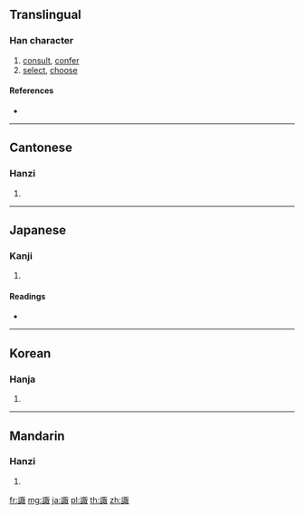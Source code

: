 {{character info/new}}
{{also|诹}}
==Translingual==

===Han character===
{{Han char|rn=149|rad=言|as=08|sn=15|four=01647|canj=YRSJE}}

# [[consult]], [[confer]]
# [[select]], [[choose]]

====References====
* {{Han ref|kx=1168.050|dkj=35648|dj=1633.090|hdz=63983.060|uh=8ACF|ud=35535|bh=E7D4|bd=59348}}

----

==Cantonese==

===Hanzi===
{{yue-hanzi|jyut=|y=jau1|sim=诹}}

# {{defn|lang=yue|sort=言08}}

----

==Japanese==

===Kanji===
{{ja-kanji|grade=|rs=言08}}

# {{defn|lang=ja|sort=言08}}

====Readings====
* {{ja-readings|goon=[[す]] (su)|kanon=[[しゅ]] (shu)|kun=[[はかる]] (hakaru)|nanori=}}

----

==Korean==

===Hanja===
{{ko-hanja|hangeul=추|eumhun=|rv=chu|mr=ch'u|y=chwu}}

# {{defn|lang=ko|sort=言08}}

----

==Mandarin==

===Hanzi===
{{cmn-hanzi|sim=诹|pin=[[zōu]] ([[zou1]])|wg=tsou<sup>1</sup>}}

# {{defn|lang=cmn|sort=言08}}

[[fr:諏]]
[[mg:諏]]
[[ja:諏]]
[[pl:諏]]
[[th:諏]]
[[zh:諏]]